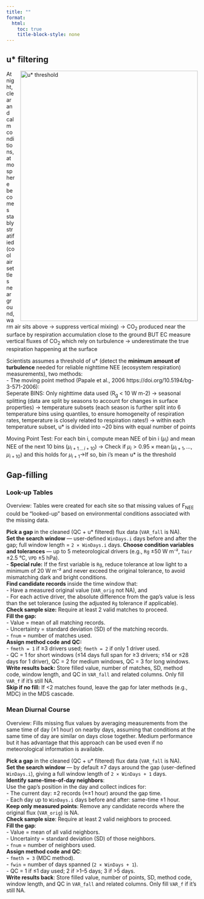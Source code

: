 ```yaml
---
title: ""
format:
  html:
    toc: true
    title-block-style: none
---
```


## u\* filtering

<img src="img/u%2A%20threshold.png" alt="u* threshold" style="float: right; margin-left: 15px; " width="467" height="657"/>

At night, clear and calm conditions, atmosphere becomes stably stratified (cool air settles near ground, warm air sits above -\> suppress vertical mixing) -\> CO~2~ produced near the surface by respiration accumulation close to the ground BUT EC measure vertical fluxes of CO~2~ which rely on turbulence -\> underestimate the true respiration happening at the surface

Scientists assumes a threshold of u\* (detect the **minimum amount of turbulence** needed for reliable nighttime NEE (ecosystem respiration) measurements), two methods:\
- The moving point method (Papale et al., 2006 https://doi.org/10.5194/bg-3-571-2006):\
Seperate BINS: Only nighttime data used (R~g~ \< 10 W m-2) -\> seasonal splitting (data are split by seasons to account for changes in surface properties) -\> temperature subsets (each season is further split into 6 temperature bins using quantiles, to ensure homogeneity of respiration rates, temperature is closely related to respiration rates!) -\> within each temperature subset, u\* is divided into \~20 bins with equal number of points

Moving Point Test: For each bin i, compute mean NEE of bin i ($\mu_i$) and mean NEE of the next 10 bins ($\mu_{i+1\,\ldots\,i+10}$) -\> Check if $\mu_i > 0.95 \times \operatorname{mean}(\mu_{i+1}, \ldots, \mu_{i+10})$ and this holds for $\mu_{i+1}$-\>If so, bin i's mean u\* is the threshold\

## Gap-filling

### Look-up Tables

Overview: Tables were created for each site so that missing values of F~NEE~ could be "looked-up" based on environmental conditions associated with the missing data.

**Pick a gap** in the cleaned (QC + u\* filtered) flux data (`VAR_fall` is NA).\
**Set the search window** — user-defined `WinDays.i` days before and after the gap; full window length = `2 × WinDays.i` days.
**Choose condition variables and tolerances** — up to 5 meteorological drivers (e.g., `Rg` ±50 W m⁻², `Tair` ±2.5 °C, `VPD` ±5 hPa).\
- **Special rule:** If the first variable is `Rg`, reduce tolerance at low light to a minimum of 20 W m⁻² and never exceed the original tolerance, to avoid mismatching dark and bright conditions.\
**Find candidate records** inside the time window that:\
- Have a measured original value (`VAR_orig` not NA), and\
- For each active driver, the absolute difference from the gap’s value is less than the set tolerance (using the adjusted `Rg` tolerance if applicable).\
**Check sample size:** Require at least 2 valid matches to proceed.\
**Fill the gap:**\
- Value = mean of all matching records.\
- Uncertainty = standard deviation (SD) of the matching records.\
- `fnum` = number of matches used.\
**Assign method code and QC:**\
- `fmeth = 1` if ≥3 drivers used; `fmeth = 2` if only 1 driver used.\
- QC = 1 for short windows (≤14 days full span for ≥3 drivers; ≤14 or ≤28 days for 1 driver), QC = 2 for medium windows, QC = 3 for long windows.\
**Write results back:** Store filled value, number of matches, SD, method code, window length, and QC in `VAR_fall` and related columns. Only fill `VAR_f` if it’s still NA.\
**Skip if no fill:** If \<2 matches found, leave the gap for later methods (e.g., MDC) in the MDS cascade.

### Mean Diurnal Course

Overview: Fills missing flux values by averaging measurements from the same time of day (±1 hour) on nearby days, assuming that conditions at the same time of day are similar on days close together. Medium performance but it has advantage that this approach can be used even if no meteorological information is available.

**Pick a gap** in the cleaned (QC + u\* filtered) flux data (`VAR_fall` is NA).\
**Set the search window** — by default ±7 days around the gap (user-defined `WinDays.i`), giving a full window length of `2 × WinDays + 1` days.\
**Identify same-time-of-day neighbors**:\
Use the gap’s position in the day and collect indices for: \
- The current day: ±2 records (≈±1 hour) around the gap time.\
- Each day up to `WinDays.i` days before and after: same-time ±1 hour.\
**Keep only measured points**: Remove any candidate records where the original flux (`VAR_orig`) is NA.\
**Check sample size**: Require at least 2 valid neighbors to proceed.\
**Fill the gap**:\
- Value = mean of all valid neighbors.\
- Uncertainty = standard deviation (SD) of those neighbors.\
- `fnum` = number of neighbors used.\
**Assign method code and QC**:\
- `fmeth = 3` (MDC method).\
- `fwin` = number of days spanned (`2 × WinDays + 1`).\
- QC = 1 if ≤1 day used; 2 if \>1–5 days; 3 if \>5 days.\
**Write results back**: Store filled value, number of points, SD, method code, window length, and QC in `VAR_fall` and related columns. Only fill `VAR_f` if it’s still NA.
